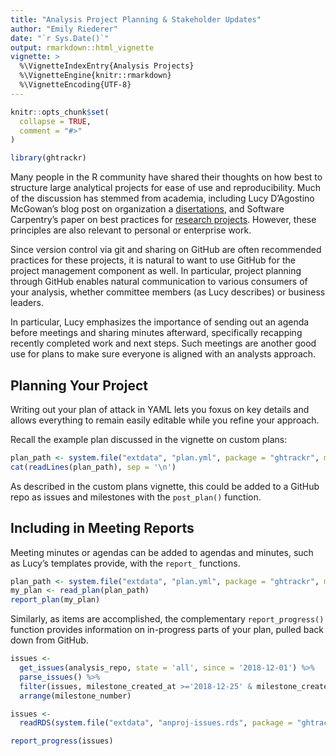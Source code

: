 ```yaml
---
title: "Analysis Project Planning & Stakeholder Updates"
author: "Emily Riederer"
date: "`r Sys.Date()`"
output: rmarkdown::html_vignette
vignette: >
  %\VignetteIndexEntry{Analysis Projects}
  %\VignetteEngine{knitr::rmarkdown}
  %\VignetteEncoding{UTF-8}
---
```


```r
knitr::opts_chunk$set(
  collapse = TRUE,
  comment = "#>"
)

library(ghtrackr)
```

Many people in the R community have shared their thoughts on how best to structure large analytical projects for ease of use and reproducibility. Much of the discussion has stemmed from academia, including Lucy D'Agostino McGowan's blog post on organization a [disertations](https://livefreeordichotomize.com/2018/09/14/one-year-to-dissertate/), and Software Carpentry's paper on best practices for [research projects](https://arxiv.org/abs/1609.00037). However, these principles are also relevant to personal or enterprise work.

Since version control via git and sharing on GitHub are often recommended practices for these projects, it is natural to want to use GitHub for the project management component as well. In particular, project planning through GitHub enables natural communication to various consumers of your analysis, whether committee members (as Lucy describes) or business leaders.

In particular, Lucy emphasizes the importance of sending out an agenda before meetings and sharing minutes afterward, specifically recapping recently completed work and next steps. Such meetings are another good use for plans to make sure everyone is aligned with an analysts approach.

## Planning Your Project

Writing out your plan of attack in YAML lets you foxus on key details and allows everything to remain easily editable while you refine your approach.

Recall the example plan discussed in the vignette on custom plans:

```r
plan_path <- system.file("extdata", "plan.yml", package = "ghtrackr", mustWork = TRUE)
cat(readLines(plan_path), sep = '\n')
```

As described in the custom plans vignette, this could be added to a GitHub repo as issues and milestones with the `post_plan()` function.

## Including in Meeting Reports

Meeting minutes or agendas can be added to agendas and minutes, such as Lucy's templates provide, with the `report_` functions. 

```r
plan_path <- system.file("extdata", "plan.yml", package = "ghtrackr", mustWork = TRUE)
my_plan <- read_plan(plan_path)
report_plan(my_plan)
```

Similarly, as items are accomplished, the complementary `report_progress()` function provides information on in-progress parts of your plan, pulled back down from GitHub.

```r
issues <- 
  get_issues(analysis_repo, state = 'all', since = '2018-12-01') %>% 
  parse_issues() %>%
  filter(issues, milestone_created_at >='2018-12-25' & milestone_created_at <= '2018-12-31') %>%
  arrange(milestone_number)
```

```r
issues <- 
  readRDS(system.file("extdata", "anproj-issues.rds", package = "ghtrackr", mustWork = TRUE))
```

```r
report_progress(issues)
```

